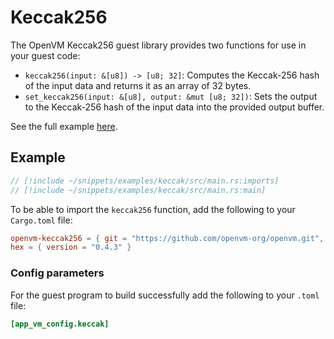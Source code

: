 # Keccak256

The OpenVM Keccak256 guest library provides two functions for use in your guest code:

- `keccak256(input: &[u8]) -> [u8; 32]`: Computes the Keccak-256 hash of the input data and returns it as an array of 32 bytes.
- `set_keccak256(input: &[u8], output: &mut [u8; 32])`: Sets the output to the Keccak-256 hash of the input data into the provided output buffer.

See the full example [here](https://github.com/openvm-org/openvm/blob/main/examples/keccak/src/main.rs).

## Example

```rust
// [!include ~/snippets/examples/keccak/src/main.rs:imports]
// [!include ~/snippets/examples/keccak/src/main.rs:main]
```

To be able to import the `keccak256` function, add the following to your `Cargo.toml` file:

```toml
openvm-keccak256 = { git = "https://github.com/openvm-org/openvm.git", tag = "v1.4.0-rc.10" }
hex = { version = "0.4.3" }
```

### Config parameters

For the guest program to build successfully add the following to your `.toml` file:

```toml
[app_vm_config.keccak]
```
